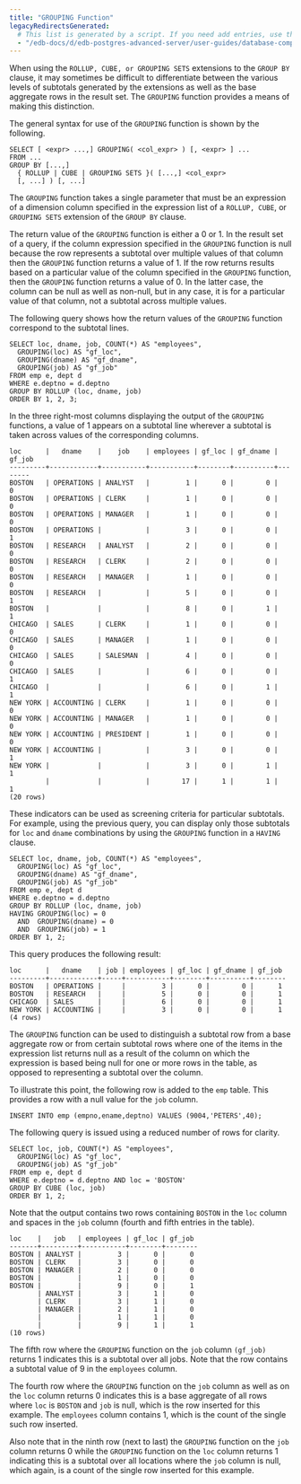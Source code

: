 ```yaml
---
title: "GROUPING Function"
legacyRedirectsGenerated:
  # This list is generated by a script. If you need add entries, use the `legacyRedirects` key.
  - "/edb-docs/d/edb-postgres-advanced-server/user-guides/database-compatibility-for-oracle-developers-guide/9.6/Database_Compatibility_for_Oracle_Developers_Guide_v9.6.1.027.html"
---
```


<div id="grouping_function" class="registered_link"></div>

When using the `ROLLUP, CUBE, or GROUPING SETS` extensions to the `GROUP BY` clause, it may sometimes be difficult to differentiate between the various levels of subtotals generated by the extensions as well as the base aggregate rows in the result set. The `GROUPING` function provides a means of making this distinction.

The general syntax for use of the `GROUPING` function is shown by the following.

```text
SELECT [ <expr> ...,] GROUPING( <col_expr> ) [, <expr> ] ...
FROM ...
GROUP BY [...,]
  { ROLLUP | CUBE | GROUPING SETS }( [...,] <col_expr>
  [, ...] ) [, ...]
```

The `GROUPING` function takes a single parameter that must be an expression of a dimension column specified in the expression list of a `ROLLUP, CUBE`, or `GROUPING SETS` extension of the `GROUP BY` clause.

The return value of the `GROUPING` function is either a 0 or 1. In the result set of a query, if the column expression specified in the `GROUPING` function is null because the row represents a subtotal over multiple values of that column then the `GROUPING` function returns a value of 1. If the row returns results based on a particular value of the column specified in the `GROUPING` function, then the `GROUPING` function returns a value of 0. In the latter case, the column can be null as well as non-null, but in any case, it is for a particular value of that column, not a subtotal across multiple values.

The following query shows how the return values of the `GROUPING` function correspond to the subtotal lines.

```text
SELECT loc, dname, job, COUNT(*) AS "employees",
  GROUPING(loc) AS "gf_loc",
  GROUPING(dname) AS "gf_dname",
  GROUPING(job) AS "gf_job"
FROM emp e, dept d
WHERE e.deptno = d.deptno
GROUP BY ROLLUP (loc, dname, job)
ORDER BY 1, 2, 3;
```

In the three right-most columns displaying the output of the `GROUPING` functions, a value of 1 appears on a subtotal line wherever a subtotal is taken across values of the corresponding columns.

```text
loc      |   dname    |    job    | employees | gf_loc | gf_dname | gf_job
---------+------------+-----------+-----------+--------+----------+--------
BOSTON   | OPERATIONS | ANALYST   |         1 |      0 |        0 |      0
BOSTON   | OPERATIONS | CLERK     |         1 |      0 |        0 |      0
BOSTON   | OPERATIONS | MANAGER   |         1 |      0 |        0 |      0
BOSTON   | OPERATIONS |           |         3 |      0 |        0 |      1
BOSTON   | RESEARCH   | ANALYST   |         2 |      0 |        0 |      0
BOSTON   | RESEARCH   | CLERK     |         2 |      0 |        0 |      0
BOSTON   | RESEARCH   | MANAGER   |         1 |      0 |        0 |      0
BOSTON   | RESEARCH   |           |         5 |      0 |        0 |      1
BOSTON   |            |           |         8 |      0 |        1 |      1
CHICAGO  | SALES      | CLERK     |         1 |      0 |        0 |      0
CHICAGO  | SALES      | MANAGER   |         1 |      0 |        0 |      0
CHICAGO  | SALES      | SALESMAN  |         4 |      0 |        0 |      0
CHICAGO  | SALES      |           |         6 |      0 |        0 |      1
CHICAGO  |            |           |         6 |      0 |        1 |      1
NEW YORK | ACCOUNTING | CLERK     |         1 |      0 |        0 |      0
NEW YORK | ACCOUNTING | MANAGER   |         1 |      0 |        0 |      0
NEW YORK | ACCOUNTING | PRESIDENT |         1 |      0 |        0 |      0
NEW YORK | ACCOUNTING |           |         3 |      0 |        0 |      1
NEW YORK |            |           |         3 |      0 |        1 |      1
         |            |           |        17 |      1 |        1 |      1
(20 rows)
```

These indicators can be used as screening criteria for particular subtotals. For example, using the previous query, you can display only those subtotals for `loc` and `dname` combinations by using the `GROUPING` function in a `HAVING` clause.

```text
SELECT loc, dname, job, COUNT(*) AS "employees",
  GROUPING(loc) AS "gf_loc",
  GROUPING(dname) AS "gf_dname",
  GROUPING(job) AS "gf_job"
FROM emp e, dept d
WHERE e.deptno = d.deptno
GROUP BY ROLLUP (loc, dname, job)
HAVING GROUPING(loc) = 0
  AND  GROUPING(dname) = 0
  AND  GROUPING(job) = 1
ORDER BY 1, 2;
```

This query produces the following result:

```text
loc      |   dname    | job | employees | gf_loc | gf_dname | gf_job
---------+------------+-----+-----------+--------+----------+--------
BOSTON   | OPERATIONS |     |         3 |      0 |        0 |      1
BOSTON   | RESEARCH   |     |         5 |      0 |        0 |      1
CHICAGO  | SALES      |     |         6 |      0 |        0 |      1
NEW YORK | ACCOUNTING |     |         3 |      0 |        0 |      1
(4 rows)
```

The `GROUPING` function can be used to distinguish a subtotal row from a base aggregate row or from certain subtotal rows where one of the items in the expression list returns null as a result of the column on which the expression is based being null for one or more rows in the table, as opposed to representing a subtotal over the column.

To illustrate this point, the following row is added to the `emp` table. This provides a row with a null value for the `job` column.

```text
INSERT INTO emp (empno,ename,deptno) VALUES (9004,'PETERS',40);
```

The following query is issued using a reduced number of rows for clarity.

```text
SELECT loc, job, COUNT(*) AS "employees",
  GROUPING(loc) AS "gf_loc",
  GROUPING(job) AS "gf_job"
FROM emp e, dept d
WHERE e.deptno = d.deptno AND loc = 'BOSTON'
GROUP BY CUBE (loc, job)
ORDER BY 1, 2;
```

Note that the output contains two rows containing `BOSTON` in the `loc` column and spaces in the `job` column (fourth and fifth entries in the table).

```text
loc    |   job   | employees | gf_loc | gf_job
-------+---------+-----------+--------+--------
BOSTON | ANALYST |         3 |      0 |      0
BOSTON | CLERK   |         3 |      0 |      0
BOSTON | MANAGER |         2 |      0 |      0
BOSTON |         |         1 |      0 |      0
BOSTON |         |         9 |      0 |      1
       | ANALYST |         3 |      1 |      0
       | CLERK   |         3 |      1 |      0
       | MANAGER |         2 |      1 |      0
       |         |         1 |      1 |      0
       |         |         9 |      1 |      1
(10 rows)
```

The fifth row where the `GROUPING` function on the `job` column `(gf_job)` returns 1 indicates this is a subtotal over all jobs. Note that the row contains a subtotal value of 9 in the `employees` column.

The fourth row where the `GROUPING` function on the `job` column as well as on the `loc` column returns 0 indicates this is a base aggregate of all rows where `loc` is `BOSTON` and `job` is null, which is the row inserted for this example. The `employees` column contains 1, which is the count of the single such row inserted.

Also note that in the ninth row (next to last) the `GROUPING` function on the `job` column returns 0 while the `GROUPING` function on the `loc` column returns 1 indicating this is a subtotal over all locations where the `job` column is null, which again, is a count of the single row inserted for this example.
